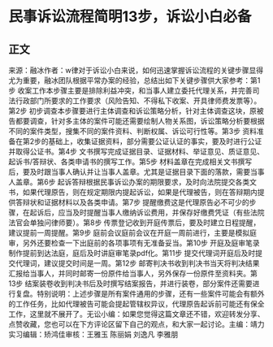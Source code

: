 # 民事诉讼流程简明13步，诉讼小白必备
## 正文
来源：融冰作者：w律对于诉讼小白来说，如何迅速掌握诉讼流程的关键步骤显得尤为重要，融冰团队根据平常办案的经验，总结出如下关键步骤供大家参考：第1步   收案工作本步骤主要是排除利益冲突，和当事人建立委托代理关系，并完善司法行政部门所要求的工作要求（风险告知、不得私下收案、开具律师费发票等）。第2步  初步调查本步骤要进行主体调查和诉讼策略分析，针对主体调查这块，原被告都要调查，针对多主体的案件可能还需要绘制人物关系图，诉讼策略分析要根据不同的案件类型，搜集不同的案件资料、判断权属、诉讼可行性等。第3步 资料准备在第2步的基础上，收集证据资料，部分需要公证认证的事实，要及时进行公证并取得公证书。第4步 文书撰写完成证据目录、证据材料、举证意见、质证意见、起诉书/答辩状、各类申请书的撰写工作。第5步  材料盖章在完成相关文书撰写后，要及时跟当事人确认并让当事人盖章。尤其是证据目录下面的落款，需要当事人盖章。第6步 起诉答辩根据民事诉讼办案的期限要求，及时向法院提交各类文书，如果代理原告，则在规定期限内提起诉讼，如果是代理被告，则在答辩期内提供答辩状和证据材料以及各类申请。第7步 提醒缴费这是代理原告必不可少的步骤，在起诉后，应当及时提醒当事人缴纳诉讼费用，并保存好缴费凭证（有些法院法官会单独问律师要）。第8步 传票登记收到开庭传票后，要及时建立日程提醒，建议提前一周提醒。第9步 庭前会议庭前会议在开庭一周前进行，主要是模拟庭审，另外还要检查一下出庭前的各项事项有无准备妥当。第10步  开庭及庭审笔录制作提前到达法庭，庭后及时讲庭审笔录pdf化。第11步  提交代理词开庭后及时提交代理词，建议提交时间是一周。第12步  邮寄判决书收到判决书当天将判决结果汇报给当事人，并同时邮寄一份原件给当事人，另外保存一份原件至资料夹。第13步 结案装卷收到判决书后及时撰写结案报告，并进行装卷，部分案件还需要进行复盘。特别说明：上述步骤是所有案件通用的步骤，还有一些案件可能会有额外的工作任务，比如代理被告可能会提起管辖权异议，代理原告起诉前可能还有保全工作，这里就不展开了。无讼小编：如果您觉得这篇文章还不错，欢迎转发分享、点赞收藏，您也可以在下方评论区留下自己的观点，和大家一起讨论。主编：靖力实习编辑：矫鸿佳审核：王雅玉 陈丽娟 刘逸凡 李雅朋